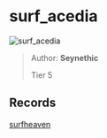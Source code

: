 
# surf_acedia

![surf_acedia](https://raw.githubusercontent.com/Sayt123/SurfMapPics/Maps-and-bonuses/csgo/surf_acedia.jpg)

> Author: **Seynethic**
>
> Tier 5

## Records

[surfheaven](https://surfheaven.eu/map/surf_acedia)
